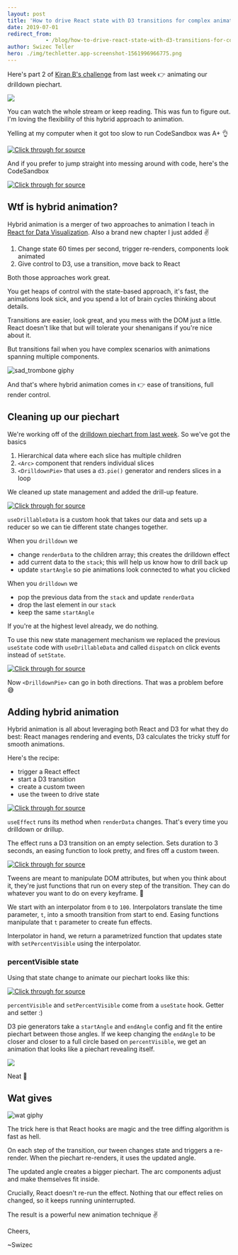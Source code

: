 ```yaml
---
layout: post
title: 'How to drive React state with D3 transitions for complex animation'
date: 2019-07-01
redirect_from: 
            - /blog/how-to-drive-react-state-with-d3-transitions-for-complex-animation/swizec/9143
author: Swizec Teller
hero: ./img/techletter.app-screenshot-1561996966775.png
---
```

Here's part 2 of [Kiran B's challenge](https://swizec.com/blog/a-drilldown-piechart-with-react-and-d3/swizec/9140) from last week 👉 animating our drilldown piechart.



![](./img/ygw2Esu.gif)



You can watch the whole stream or keep reading. This was fun to figure out. I'm loving the flexibility of this hybrid approach to animation.



Yelling at my computer when it got too slow to run CodeSandbox was A+ 👌



[![Click through for source](./img/techletter.app-screenshot-1561996966775.png)](https://www.youtube.com/watch?v=LmAFUmmsRyE)



And if you prefer to jump straight into messing around with code, here's the CodeSandbox



[![Click through for source](./img/techletter.app-screenshot-1561996982609.png)](https://codesandbox.io/s/drilldown-piechart-in-react-and-d3-d62y5)



## Wtf is hybrid animation?



Hybrid animation is a merger of two approaches to animation I teach in [React for Data Visualization](https://reactfordataviz.com). Also a brand new chapter I just added ✌️



1. Change state 60 times per second, trigger re-renders, components look animated
2. Give control to D3, use a transition, move back to React



Both those approaches work great.



You get heaps of control with the state-based approach, it's fast, the animations look sick, and you spend a lot of brain cycles thinking about details.



Transitions are easier, look great, and you mess with the DOM just a little. React doesn't like that but will tolerate your shenanigans if you're nice about it.



But transitions fail when you have complex scenarios with animations spanning multiple components.



![sad_trombone giphy](./img/media-3oriOaivTEk4PotVEQ-giphy.gif)



And that's where hybrid animation comes in 👉 ease of transitions, full render control.



## Cleaning up our piechart



We're working off of the [drilldown piechart from last week](https://swizec.com/blog/a-drilldown-piechart-with-react-and-d3/swizec/9140). So we've got the basics



1. Hierarchical data where each slice has multiple children
2. `<Arc>` component that renders individual slices
3. `<DrilldownPie>` that uses a `d3.pie()` generator and renders slices in a loop



We cleaned up state management and added the drill-up feature.



[![Click through for source](./img/techletter.app-screenshot-1561996984642.png)](https://carbon.now.sh/?bg=rgba(255,255,255,1)&t=seti&l=javascript&ds=true&wc=true&wa=true&pv=48px&ph=32px&ln=false&code=function%20useDrillableData(data)%20%7B%0A%20%20const%20initialState%20%3D%20%7B%0A%20%20%20%20renderData%3A%20data%2C%0A%20%20%20%20stack%3A%20%5B%5D%2C%0A%20%20%20%20startAngle%3A%200%0A%20%20%7D%3B%0A%0A%20%20return%20useReducer((state%2C%20action)%20%3D%3E%20%7B%0A%20%20%20%20switch%20(action.type)%20%7B%0A%20%20%20%20%20%20case%20%22drilldown%22%3A%0A%20%20%20%20%20%20%20%20return%20%7B%0A%20%20%20%20%20%20%20%20%20%20renderData%3A%20state.renderData%5Baction.index%5D.children%2C%0A%20%20%20%20%20%20%20%20%20%20stack%3A%20%5B...state.stack%2C%20state.renderData%5D%2C%0A%20%20%20%20%20%20%20%20%20%20startAngle%3A%20action.startAngle%0A%20%20%20%20%20%20%20%20%7D%3B%0A%20%20%20%20%20%20case%20%22drillup%22%3A%0A%20%20%20%20%20%20%20%20if%20(state.stack.length%20%3E%200)%20%7B%0A%20%20%20%20%20%20%20%20%20%20return%20%7B%0A%20%20%20%20%20%20%20%20%20%20%20%20renderData%3A%20state.stack.slice(-1)%5B0%5D%2C%0A%20%20%20%20%20%20%20%20%20%20%20%20stack%3A%20state.stack.slice(0%2C%20-1)%2C%0A%20%20%20%20%20%20%20%20%20%20%20%20startAngle%3A%20state.startAngle%0A%20%20%20%20%20%20%20%20%20%20%7D%3B%0A%20%20%20%20%20%20%20%20%7D%20else%20%7B%0A%20%20%20%20%20%20%20%20%20%20return%20state%3B%0A%20%20%20%20%20%20%20%20%7D%0A%20%20%20%20%20%20default%3A%0A%20%20%20%20%20%20%20%20return%20state%3B%0A%20%20%20%20%7D%0A%20%20%7D%2C%20initialState)%3B%0A%7D)



`useDrillableData` is a custom hook that takes our data and sets up a reducer so we can tie different state changes together.



When you `drilldown` we



- change `renderData` to the children array; this creates the drilldown effect
- add current data to the `stack`; this will help us know how to drill back up
- update `startAngle` so pie animations look connected to what you clicked



When you `drilldown` we



- pop the previous data from the `stack` and update `renderData`
- drop the last element in our `stack`
- keep the same `startAngle`



If you're at the highest level already, we do nothing.



To use this new state management mechanism we replaced the previous `useState` code with `useDrillableData` and called `dispatch` on click events instead of `setState`.



[![Click through for source](./img/techletter.app-screenshot-1561996964164.png)](https://carbon.now.sh/?bg=rgba(255,255,255,1)&t=seti&l=javascript&ds=true&wc=true&wa=true&pv=48px&ph=32px&ln=false&code=const%20DrilldownPie%20%3D%20(%7B%20data%2C%20x%2C%20y%20%7D)%20%3D%3E%20%7B%0A%20%20const%20%5B%7B%20renderData%2C%20startAngle%20%7D%2C%20dispatch%5D%20%3D%20useDrillableData(data)%3B%0A%20%20%0A%20%20%2F%2F%20...%0A%20%20%0A%20%20function%20drilldown(%7B%20startAngle%2C%20index%20%7D)%20%7B%0A%20%20%20%20dispatch(%7B%20type%3A%20%22drilldown%22%2C%20index%2C%20startAngle%20%7D)%3B%0A%20%20%7D%0A%0A%20%20function%20drillup()%20%7B%0A%20%20%20%20dispatch(%7B%20type%3A%20%22drillup%22%20%7D)%3B%0A%20%20%7D)



Now `<DrilldownPie>` can go in both directions. That was a problem before 😅



## Adding hybrid animation



Hybrid animation is all about leveraging both React and D3 for what they do best: React manages rendering and events, D3 calculates the tricky stuff for smooth animations.



Here's the recipe:



- trigger a React effect
- start a D3 transition
- create a custom tween
- use the tween to drive state



[![Click through for source](./img/techletter.app-screenshot-1561996963872.png)](https://carbon.now.sh/?bg=rgba(255,255,255,1)&t=seti&l=javascript&ds=true&wc=true&wa=true&pv=48px&ph=32px&ln=false&code=%20%20useEffect(()%20%3D%3E%20%7B%0A%20%20%20%20d3.selection()%0A%20%20%20%20%20%20.transition(%22pie-reveal%22)%0A%20%20%20%20%20%20.duration(3000)%0A%20%20%20%20%20%20.ease(d3.easeSinInOut)%0A%20%20%20%20%20%20.tween(%22percentVisible%22%2C%20()%20%3D%3E%20%7B%0A%20%20%20%20%20%20%20%20const%20percentInterpolate%20%3D%20d3.interpolate(0%2C%20100)%3B%0A%20%20%20%20%20%20%20%20return%20t%20%3D%3E%20setPercentVisible(percentInterpolate(t))%3B%0A%20%20%20%20%20%20%7D)%3B%0A%20%20%7D%2C%20%5BrenderData%5D)%3B)



`useEffect` runs its method when `renderData` changes. That's every time you drilldown or drillup.



The effect runs a D3 transition on an empty selection. Sets duration to 3 seconds, an easing function to look pretty, and fires off a custom tween.



[![Click through for source](./img/techletter.app-screenshot-1561996963200.png)](https://carbon.now.sh/?bg=rgba(255,255,255,1)&t=seti&l=javascript&ds=true&wc=true&wa=true&pv=48px&ph=32px&ln=false&code=()%20%3D%3E%20%7B%0A%09const%20percentInterpolate%20%3D%20d3.interpolate(0%2C%20100)%3B%0A%09return%20t%20%3D%3E%20setPercentVisible(percentInterpolate(t))%3B%0A%7D)



Tweens are meant to manipulate DOM attributes, but when you think about it, they're just functions that run on every step of the transition. They can do whatever you want to do on every keyframe. 🤔



We start with an interpolator from `0` to `100`. Interpolators translate the time parameter, `t`, into a smooth transition from start to end. Easing functions manipulate that `t` parameter to create fun effects.



Interpolator in hand, we return a parametrized function that updates state with `setPercentVisible` using the interpolator.



### percentVisible state



Using that state change to animate our piechart looks like this:



[![Click through for source](./img/techletter.app-screenshot-1561996980269.png)](https://carbon.now.sh/?bg=rgba(255,255,255,1)&t=seti&l=javascript&ds=true&wc=true&wa=true&pv=48px&ph=32px&ln=false&code=%20%20const%20%5BpercentVisible%2C%20setPercentVisible%5D%20%3D%20useState(0)%3B%0A%0A%20%20const%20pie%20%3D%20d3%0A%20%20%20%20.pie()%0A%20%20%20%20.startAngle(startAngle)%0A%20%20%20%20.endAngle(startAngle%20%2B%20percentVisible%20*%20Math.PI%20*%202)%0A%20%20%20%20.value(d%20%3D%3E%20d.value)%3B)



`percentVisible` and `setPercentVisible` come from a `useState` hook. Getter and setter :)



D3 pie generators take a `startAngle` and `endAngle` config and fit the entire piechart between those angles. If we keep changing the `endAngle` to be closer and closer to a full circle based on `percentVisible`, we get an animation that looks like a piechart revealing itself.



![](./img/ygw2Esu.gif)



Neat 🤘



## Wat gives



![wat giphy](./img/media-3WmWdBzqveXaE-giphy.gif)



The trick here is that React hooks are magic and the tree diffing algorithm is fast as hell.



On each step of the transition, our tween changes state and triggers a re-render. When the piechart re-renders, it uses the updated angle.



The updated angle creates a bigger piechart. The arc components adjust and make themselves fit inside.



Crucially, React doesn't re-run the effect. Nothing that our effect relies on changed, so it keeps running uninterrupted.



The result is a powerful new animation technique ✌️



Cheers,



~Swizec